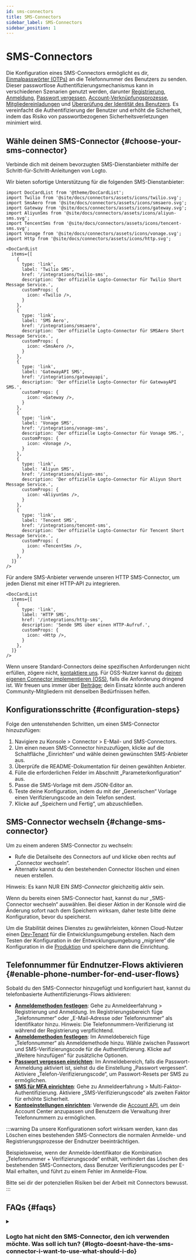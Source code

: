 ```yaml
---
id: sms-connectors
title: SMS-Connectors
sidebar_label: SMS-Connectors
sidebar_position: 1
---
```


# SMS-Connectors

Die Konfiguration eines SMS-Connectors ermöglicht es dir, [Einmalpasswörter (OTPs)](https://auth.wiki/otp) an die Telefonnummer des Benutzers zu senden. Dieser passwortlose Authentifizierungsmechanismus kann in verschiedenen Szenarien genutzt werden, darunter [Registrierung](/end-user-flows/sign-up-and-sign-in/sign-up), [Anmeldung](/end-user-flows/sign-up-and-sign-in/sign-in), [Passwort vergessen](/end-user-flows/sign-up-and-sign-in/reset-password), [Account-Verknüpfungsprozesse](/end-user-flows/sign-up-and-sign-in/social-sign-in#account-linking), [Mitgliedereinladungen](/end-user-flows/organization-experience/invite-organization-members) und [Überprüfung der Identität des Benutzers](/end-user-flows/security-verification). Es vereinfacht die Authentifizierung der Benutzer und erhöht die Sicherheit, indem das Risiko von passwortbezogenen Sicherheitsverletzungen minimiert wird.

## Wähle deinen SMS-Connector \{#choose-your-sms-connector}

Verbinde dich mit deinem bevorzugten SMS-Dienstanbieter mithilfe der Schritt-für-Schritt-Anleitungen von Logto.

Wir bieten sofortige Unterstützung für die folgenden SMS-Dienstanbieter:

```mdx-code-block
import DocCardList from '@theme/DocCardList';
import Twilio from '@site/docs/connectors/assets/icons/twilio.svg';
import SmsAero from '@site/docs/connectors/assets/icons/smsaero.svg';
import Gateway from '@site/docs/connectors/assets/icons/gateway.svg';
import AliyunSms from '@site/docs/connectors/assets/icons/aliyun-sms.svg';
import TencentSms from '@site/docs/connectors/assets/icons/tencent-sms.svg';
import Vonage from '@site/docs/connectors/assets/icons/vonage.svg';
import Http from '@site/docs/connectors/assets/icons/http.svg';

<DocCardList
  items={[
    {
      type: 'link',
      label: 'Twilio SMS',
      href: '/integrations/twilio-sms',
      description: 'Der offizielle Logto-Connector für Twilio Short Message Service.',
      customProps: {
        icon: <Twilio />,
      }
    },
    {
      type: 'link',
      label: 'SMS Aero',
      href: '/integrations/smsaero',
      description: 'Der offizielle Logto-Connector für SMSAero Short Message Service.',
      customProps: {
        icon: <SmsAero />,
      }
    },
    {
      type: 'link',
      label: 'GatewayAPI SMS',
      href: '/integrations/gatewayapi',
      description: 'Der offizielle Logto-Connector für GatewayAPI SMS.',
      customProps: {
        icon: <Gateway />,
      }
    },
    {
      type: 'link',
      label: 'Vonage SMS',
      href: '/integrations/vonage-sms',
      description: 'Der offizielle Logto-Connector für Vonage SMS.',
      customProps: {
        icon: <Vonage />,
      }
    },
    {
      type: 'link',
      label: 'Aliyun SMS',
      href: '/integrations/aliyun-sms',
      description: 'Der offizielle Logto-Connector für Aliyun Short Message Service.',
      customProps: {
        icon: <AliyunSms />,
      }
    },
    {
      type: 'link',
      label: 'Tencent SMS',
      href: '/integrations/tencent-sms',
      description: 'Der offizielle Logto-Connector für Tencent Short Message Service.',
      customProps: {
        icon: <TencentSms />,
      }
    },
  ]}
/>
```

Für andere SMS-Anbieter verwende unseren HTTP SMS-Connector, um jeden Dienst mit einer HTTP-API zu integrieren.

```mdx-code-block
<DocCardList
  items={[
    {
      type: 'link',
      label: 'HTTP SMS',
      href: '/integrations/http-sms',
      description: 'Sende SMS über einen HTTP-Aufruf.',
      customProps: {
        icon: <Http />,
      }
    },
  ]}
/>
```

Wenn unsere Standard-Connectors deine spezifischen Anforderungen nicht erfüllen, zögere nicht, [kontaktiere uns](https://feedback.logto.io/roadmap). Für OSS-Nutzer kannst du [deinen eigenen Connector implementieren (OSS)](/logto-oss/develop-your-connector/implement-connectors#build-a-passwordless-connector), falls die Anforderung dringend ist. Wir freuen uns immer über [Beiträge](/logto-oss/contribution); dein Einsatz könnte auch anderen Community-Mitgliedern mit denselben Bedürfnissen helfen.

## Konfigurationsschritte \{#configuration-steps}

Folge den untenstehenden Schritten, um einen SMS-Connector hinzuzufügen:

1. Navigiere zu <CloudLink to="/connectors/passwordless">Konsole > Connector > E-Mail- und SMS-Connectors</CloudLink>.
2. Um einen neuen SMS-Connector hinzuzufügen, klicke auf die Schaltfläche „Einrichten“ und wähle deinen gewünschten SMS-Anbieter aus.
3. Überprüfe die README-Dokumentation für deinen gewählten Anbieter.
4. Fülle die erforderlichen Felder im Abschnitt „Parameterkonfiguration“ aus.
5. Passe die SMS-Vorlage mit dem JSON-Editor an.
6. Teste deine Konfiguration, indem du mit der „Generischen“ Vorlage einen Verifizierungscode an dein Telefon sendest.
7. Klicke auf „Speichern und Fertig“, um abzuschließen.

## SMS-Connector wechseln \{#change-sms-connector}

Um zu einem anderen SMS-Connector zu wechseln:

- Rufe die Detailseite des Connectors auf und klicke oben rechts auf „Connector wechseln“.
- Alternativ kannst du den bestehenden Connector löschen und einen neuen erstellen.

Hinweis: Es kann NUR EIN _SMS-Connector_ gleichzeitig aktiv sein.

Wenn du bereits einen SMS-Connector hast, kannst du nur „SMS-Connector wechseln“ auswählen. Bei dieser Aktion in der Konsole wird die Änderung sofort nach dem Speichern wirksam, daher teste bitte deine Konfiguration, bevor du speicherst.

Um die Stabilität deines Dienstes zu gewährleisten, können Cloud-Nutzer einen [Dev-Tenant](/logto-cloud/tenant-settings#development) für die Entwicklungsumgebung erstellen. Nach dem Testen der Konfiguration in der Entwicklungsumgebung „migriere“ die Konfiguration in die [Produktion](/logto-cloud/tenant-settings#production) und speichere dann die Einrichtung.

## Telefonnummer für Endnutzer-Flows aktivieren \{#enable-phone-number-for-end-user-flows}

Sobald du den SMS-Connector hinzugefügt und konfiguriert hast, kannst du telefonbasierte Authentifizierungs-Flows aktivieren:

- [**Anmeldemethoden festlegen**](/end-user-flows/sign-up-and-sign-in/sign-up): Gehe zu <CloudLink to="/sign-in-experience/sign-up-and-sign-in">Anmeldeerfahrung > Registrierung und Anmeldung</CloudLink>. Im Registrierungsbereich füge „Telefonnummer“ oder „E-Mail-Adresse oder Telefonnummer“ als Identifikator hinzu. Hinweis: Die Telefonnummern-Verifizierung ist während der Registrierung verpflichtend.
- [**Anmeldemethoden festlegen**](/end-user-flows/sign-up-and-sign-in/sign-in): Im Anmeldebereich füge „Telefonnummer“ als Anmeldemethode hinzu. Wähle zwischen Passwort und SMS-Verifizierungscode für die Authentifizierung. Klicke auf „Weitere hinzufügen“ für zusätzliche Optionen.
- [**Passwort vergessen einrichten**](/end-user-flows/sign-up-and-sign-in/reset-password): Im Anmeldebereich, falls die Passwort-Anmeldung aktiviert ist, siehst du die Einstellung „Passwort vergessen“. Aktiviere „Telefon-Verifizierungscode“, um Passwort-Resets per SMS zu ermöglichen.
- [**SMS für MFA einrichten**](/end-user-flows/mfa/sms-mfa): Gehe zu <CloudLink to="/mfa">Anmeldeerfahrung > Multi-Faktor-Authentifizierung</CloudLink>. Aktiviere „SMS-Verifizierungscode“ als zweiten Faktor für erhöhte Sicherheit.
- [**Kontoeinstellungen einrichten**](/end-user-flows/account-settings/by-account-api#manage-phone): Verwende die [Account API](/end-user-flows/account-settings/by-account-api), um dein Account Center anzupassen und Benutzern die Verwaltung ihrer Telefonnummern zu ermöglichen.

:::warning
Da unsere Konfigurationen sofort wirksam werden, kann das Löschen eines bestehenden SMS-Connectors die normalen Anmelde- und Registrierungsprozesse der Endnutzer beeinträchtigen.

Beispielsweise, wenn der Anmelde-Identifikator die Kombination „Telefonnummer + Verifizierungscode“ enthält, verhindert das Löschen des bestehenden SMS-Connectors, dass Benutzer Verifizierungscodes per E-Mail erhalten, und führt zu einem Fehler im Anmelde-Flow.

Bitte sei dir der potenziellen Risiken bei der Arbeit mit Connectors bewusst.
:::

## FAQs \{#faqs}

<details>
<summary>

### Logto hat nicht den SMS-Connector, den ich verwenden möchte. Was soll ich tun? \{#logto-doesnt-have-the-sms-connector-i-want-to-use-what-should-i-do}

</summary>

Wir arbeiten weiterhin an weiteren Connectors. Wenn du weitere Optionen benötigst, teile uns deine Anforderungen einfach auf Discord mit und reiche einen Feature Request auf [GitHub](https://github.com/logto-io/logto/issues) ein. Wenn du weitere Unterstützung benötigst, kannst du uns auch [per E-Mail kontaktieren](mailto:contact@logto.io).

Für Open-Source-Logto-Nutzer bieten wir eine einfach erweiterbare Methode zur Connector-Erstellung, mit der du [deinen eigenen Connector anpassen](/logto-oss/develop-your-connector) kannst, basierend auf deinen spezifischen Szenarien. Du bist immer eingeladen, einen Pull Request an Logto zu senden, damit auch andere in der Community von deiner Arbeit profitieren können.

</details>
